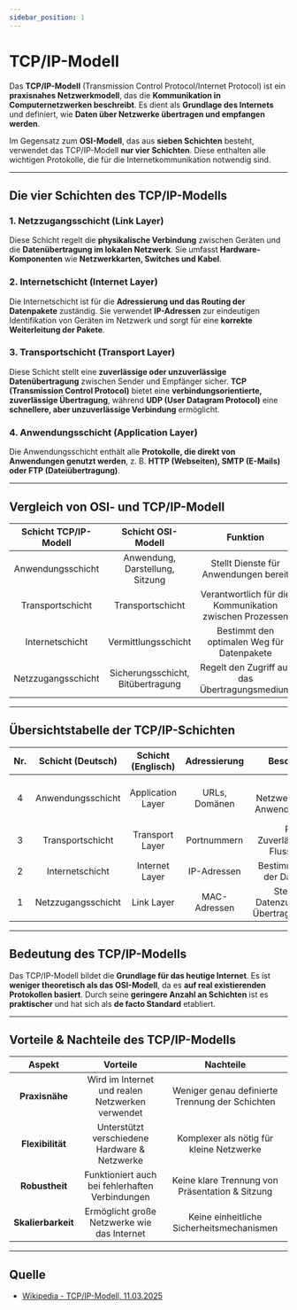 ```yaml
---
sidebar_position: 1
---
```


# TCP/IP-Modell  

Das **TCP/IP-Modell** (Transmission Control Protocol/Internet Protocol) ist ein **praxisnahes Netzwerkmodell**, das die **Kommunikation in Computernetzwerken beschreibt**. Es dient als **Grundlage des Internets** und definiert, wie **Daten über Netzwerke übertragen und empfangen werden**.  

Im Gegensatz zum **OSI-Modell**, das aus **sieben Schichten** besteht, verwendet das TCP/IP-Modell **nur vier Schichten**. Diese enthalten alle wichtigen Protokolle, die für die Internetkommunikation notwendig sind.  

***

## Die vier Schichten des TCP/IP-Modells  

### 1. **Netzzugangsschicht (Link Layer)**  
Diese Schicht regelt die **physikalische Verbindung** zwischen Geräten und die **Datenübertragung im lokalen Netzwerk**. Sie umfasst **Hardware-Komponenten** wie **Netzwerkkarten, Switches und Kabel**.  

### 2. **Internetschicht (Internet Layer)**  
Die Internetschicht ist für die **Adressierung und das Routing der Datenpakete** zuständig. Sie verwendet **IP-Adressen** zur eindeutigen Identifikation von Geräten im Netzwerk und sorgt für eine **korrekte Weiterleitung der Pakete**.  

### 3. **Transportschicht (Transport Layer)**  
Diese Schicht stellt eine **zuverlässige oder unzuverlässige Datenübertragung** zwischen Sender und Empfänger sicher. **TCP (Transmission Control Protocol)** bietet eine **verbindungsorientierte, zuverlässige Übertragung**, während **UDP (User Datagram Protocol)** eine **schnellere, aber unzuverlässige Verbindung** ermöglicht.  

### 4. **Anwendungsschicht (Application Layer)**  
Die Anwendungsschicht enthält alle **Protokolle, die direkt von Anwendungen genutzt werden**, z. B. **HTTP (Webseiten), SMTP (E-Mails) oder FTP (Dateiübertragung)**.  

***

## Vergleich von OSI- und TCP/IP-Modell  

| **Schicht TCP/IP-Modell**  | **Schicht OSI-Modell**              | **Funktion**                                               |
|:-------------------------:|:---------------------------------:|:--------------------------------------------------------:|
| Anwendungsschicht         | Anwendung, Darstellung, Sitzung  | Stellt Dienste für Anwendungen bereit                   |
| Transportschicht          | Transportschicht                 | Verantwortlich für die Kommunikation zwischen Prozessen |
| Internetschicht           | Vermittlungsschicht              | Bestimmt den optimalen Weg für Datenpakete             |
| Netzzugangsschicht        | Sicherungsschicht, Bitübertragung | Regelt den Zugriff auf das Übertragungsmedium          |

***

## Übersichtstabelle der TCP/IP-Schichten  

| **Nr.** | **Schicht (Deutsch)**    | **Schicht (Englisch)**  | **Adressierung**  | **Beschreibung**                                       | **Protokolle / Geräte**        |
|:------:|:----------------------:|:----------------:|:---------------:|:--------------------------------------------------:|:-------------------------:|
| 4      | Anwendungsschicht      | Application Layer | URLs, Domänen   | Stellt Netzwerkdienste für Anwendungen bereit     | HTTP, FTP, SMTP, DNS     |
| 3      | Transportschicht       | Transport Layer   | Portnummern     | Regelt Zuverlässigkeit und Flusskontrolle        | TCP, UDP                 |
| 2      | Internetschicht        | Internet Layer    | IP-Adressen     | Bestimmt die Route der Datenpakete               | IP, ICMP, Router         |
| 1      | Netzzugangsschicht     | Link Layer       | MAC-Adressen    | Steuert den Datenzugriff auf das Übertragungsmedium | Ethernet, WLAN, Switch   |

***

## Bedeutung des TCP/IP-Modells  

Das TCP/IP-Modell bildet die **Grundlage für das heutige Internet**. Es ist **weniger theoretisch als das OSI-Modell**, da es **auf real existierenden Protokollen basiert**. Durch seine **geringere Anzahl an Schichten** ist es **praktischer** und hat sich als **de facto Standard** etabliert.  

***

## Vorteile & Nachteile des TCP/IP-Modells  

| **Aspekt**       | **Vorteile**                                      | **Nachteile**                                        |
|:---------------:|:----------------------------------------------:|:------------------------------------------------:|
| **Praxisnähe**  | Wird im Internet und realen Netzwerken verwendet | Weniger genau definierte Trennung der Schichten |
| **Flexibilität**| Unterstützt verschiedene Hardware & Netzwerke   | Komplexer als nötig für kleine Netzwerke        |
| **Robustheit**  | Funktioniert auch bei fehlerhaften Verbindungen  | Keine klare Trennung von Präsentation & Sitzung |
| **Skalierbarkeit** | Ermöglicht große Netzwerke wie das Internet    | Keine einheitliche Sicherheitsmechanismen       |

***

## Quelle

- [Wikipedia - TCP/IP-Modell, 11.03.2025](https://de.wikipedia.org/wiki/TCP/IP)  
